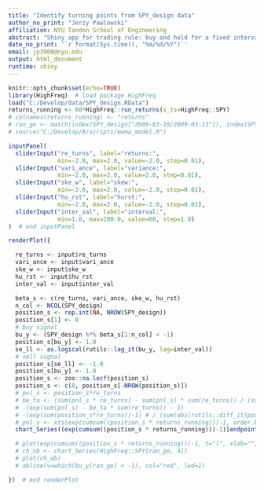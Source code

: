```yaml
---
title: "Identify turning points from SPY_design data"
author_no_print: "Jerzy Pawlowski"
affiliation: NYU Tandon School of Engineering
abstract: "Shiny app for trading rule: buy and hold for a fixed interval, and then revert to short, allows changing betas and plots cumulative PnL."
date_no_print: '`r format(Sys.time(), "%m/%d/%Y")`'
email: jp3900@nyu.edu
output: html_document
runtime: shiny
---
```


```r
knitr::opts_chunk$set(echo=TRUE)
library(HighFreq)  # load package HighFreq
load("C:/Develop/data/SPY_design.RData")
returns_running <- 60*HighFreq::run_returns(x_ts=HighFreq::SPY)
# colnames(returns_running) <- "returns"
# ran_ge <- match(index(SPY_design["2009-03-10/2009-03-13"]), index(SPY_design))
# source("C:/Develop/R/scripts/ewma_model.R")
```

```r
inputPanel(
  sliderInput("re_turns", label="returns:",
              min=-2.0, max=2.0, value=-2.0, step=0.01),
  sliderInput("vari_ance", label="variance:",
              min=-2.0, max=2.0, value=2.0, step=0.01),
  sliderInput("ske_w", label="skew:",
              min=-2.0, max=2.0, value=-2.0, step=0.01),
  sliderInput("hu_rst", label="hurst:",
              min=-2.0, max=2.0, value=-2.0, step=0.01),
  sliderInput("inter_val", label="interval:",
              min=1.0, max=200.0, value=60, step=1.0)
)  # end inputPanel

renderPlot({

  re_turns <- input$re_turns
  vari_ance <- input$vari_ance
  ske_w <- input$ske_w
  hu_rst <- input$hu_rst
  inter_val <- input$inter_val

  beta_s <- c(re_turns, vari_ance, ske_w, hu_rst)
  n_col <- NCOL(SPY_design)
  position_s <- rep.int(NA, NROW(SPY_design))
  position_s[1] <- 0
  # buy signal
  bu_y <- (SPY_design %*% beta_s[1:n_col] < -1)
  position_s[bu_y] <- 1.0
  se_ll <- as.logical(rutils::lag_it(bu_y, lag=inter_val))
  # sell signal
  position_s[se_ll] <- -1.0
  position_s[bu_y] <- 1.0
  position_s <- zoo::na.locf(position_s)
  position_s <- c(0, position_s[-NROW(position_s)])
  # pnl_s <- position_s*re_turns
  # be_ta <- (sum(pnl_s * re_turns) - sum(pnl_s) * sum(re_turns)) / (sum(pnl_s * pnl_s) - sum(pnl_s)^2 )
  # -(exp(sum(pnl_s) - be_ta * sum(re_turns)) - 1)
  # -(exp(sum(position_s*re_turns))-1) # / (sum(abs(rutils::diff_it(position_s))) / 2/ 1e5) / abs(sum(position_s>0) - sum(position_s<0))
  # pnl_s <- xts(exp(cumsum((position_s * returns_running)))-1, order.by=index(SPY_design))
  chart_Series((exp(cumsum((position_s * returns_running)))-1)[endpoints(SPY_design[, 1], on="days")], name="Backtest of static beta strategy for SPY")

  # plot(exp(cumsum((position_s * returns_running)))-1, t="l", xlab="", ylab="")
  # ch_ob <- chart_Series(HighFreq::SPY[ran_ge, 4])
  # plot(ch_ob)
  # abline(v=which(bu_y[ran_ge] < -1), col="red", lwd=1)

})  # end renderPlot
```
